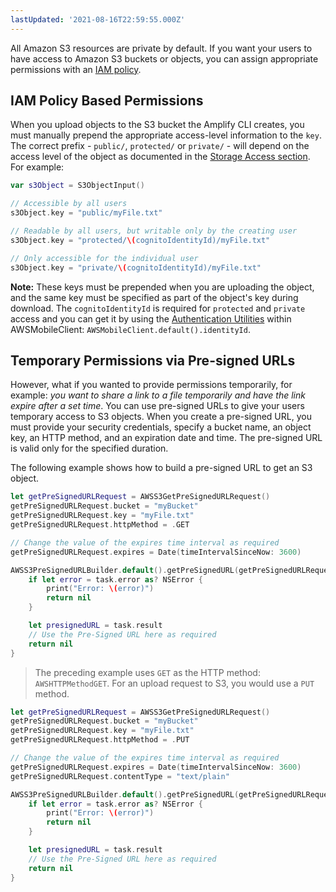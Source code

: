 ```yaml
---
lastUpdated: '2021-08-16T22:59:55.000Z'
---
```

All Amazon S3 resources are private by default. If you want your users to have access to Amazon S3 buckets or objects, you can assign appropriate permissions with an [IAM policy](http://docs.aws.amazon.com/IAM/latest/UserGuide/PoliciesOverview.html).

## IAM Policy Based Permissions

When you upload objects to the S3 bucket the Amplify CLI creates, you must manually prepend the appropriate access-level information to the `key`. The correct prefix - `public/`, `protected/` or `private/` - will depend on the access level of the object as documented in the [Storage Access section](/sdk/storage/getting-started#storage-access). For example:

```swift
var s3Object = S3ObjectInput()

// Accessible by all users
s3Object.key = "public/myFile.txt"

// Readable by all users, but writable only by the creating user
s3Object.key = "protected/\(cognitoIdentityId)/myFile.txt"

// Only accessible for the individual user
s3Object.key = "private/\(cognitoIdentityId)/myFile.txt"
```

**Note:** These keys must be prepended when you are uploading the object, and the same key must be specified as part of the object's key during download. The `cognitoIdentityId` is required for `protected` and `private` access and you can get it by using the [Authentication Utilities](/sdk/auth/working-with-api#utility-properties) within AWSMobileClient: `AWSMobileClient.default().identityId`.

## Temporary Permissions via Pre-signed URLs

However, what if you wanted to provide permissions temporarily, for example: _you want to share a link to a file temporarily and have the link expire after a set time_. You can use pre-signed URLs to give your users temporary access to S3 objects. When you create a pre-signed URL, you must provide your security credentials, specify a bucket name, an object key, an HTTP method, and an expiration date and time. The pre-signed URL is valid only for the specified duration.

The following example shows how to build a pre-signed URL to get an S3 object.

```swift
let getPreSignedURLRequest = AWSS3GetPreSignedURLRequest()
getPreSignedURLRequest.bucket = "myBucket"
getPreSignedURLRequest.key = "myFile.txt"
getPreSignedURLRequest.httpMethod = .GET

// Change the value of the expires time interval as required
getPreSignedURLRequest.expires = Date(timeIntervalSinceNow: 3600)

AWSS3PreSignedURLBuilder.default().getPreSignedURL(getPreSignedURLRequest).continueWith { (task:AWSTask<NSURL>) -> Any? in
    if let error = task.error as? NSError {
        print("Error: \(error)")
        return nil
    }

    let presignedURL = task.result
    // Use the Pre-Signed URL here as required
    return nil
}
```

> The preceding example uses `GET` as the HTTP method: `AWSHTTPMethodGET`. For an upload request to S3, you would use a `PUT` method.

```swift
let getPreSignedURLRequest = AWSS3GetPreSignedURLRequest()
getPreSignedURLRequest.bucket = "myBucket"
getPreSignedURLRequest.key = "myFile.txt"
getPreSignedURLRequest.httpMethod = .PUT

// Change the value of the expires time interval as required
getPreSignedURLRequest.expires = Date(timeIntervalSinceNow: 3600) 
getPreSignedURLRequest.contentType = "text/plain"

AWSS3PreSignedURLBuilder.default().getPreSignedURL(getPreSignedURLRequest).continueWith { (task:AWSTask<NSURL>) -> Any? in
    if let error = task.error as? NSError {
        print("Error: \(error)")
        return nil
    }

    let presignedURL = task.result
    // Use the Pre-Signed URL here as required
    return nil
}
```
